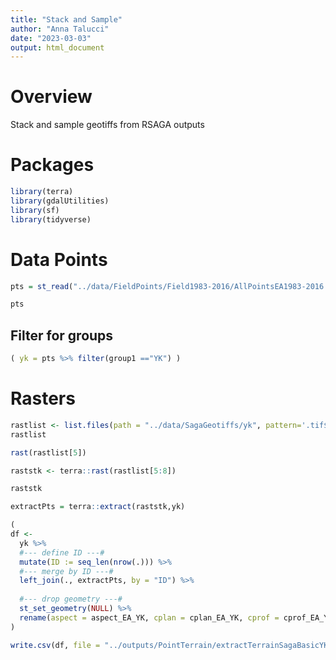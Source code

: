 ```yaml
---
title: "Stack and Sample"
author: "Anna Talucci"
date: "2023-03-03"
output: html_document
---
```


# Overview

Stack and sample geotiffs from RSAGA outputs

# Packages 

```r
library(terra)
library(gdalUtilities)
library(sf)
library(tidyverse)
```




# Data Points

```r
pts = st_read("../data/FieldPoints/Field1983-2016/AllPointsEA1983-2016.shp", "AllPointsEA1983-2016") 
```
```r
pts
```

## Filter for groups

```r
( yk = pts %>% filter(group1 =="YK") )
```

# Rasters

```r
rastlist <- list.files(path = "../data/SagaGeotiffs/yk", pattern='.tif$', all.files= T, full.names= T)
rastlist
```
```r
rast(rastlist[5])
```




```r
raststk <- terra::rast(rastlist[5:8])
```

```r
raststk
```

```r
extractPts = terra::extract(raststk,yk)
```

```r
(
df <- 
  yk %>%
  #--- define ID ---#
  mutate(ID := seq_len(nrow(.))) %>% 
  #--- merge by ID ---#
  left_join(., extractPts, by = "ID") %>%
  
  #--- drop geometry ---#
  st_set_geometry(NULL) %>%
  rename(aspect = aspect_EA_YK, cplan = cplan_EA_YK, cprof = cprof_EA_YK, slope = slope_EA_YK)
)
```

```r
write.csv(df, file = "../outputs/PointTerrain/extractTerrainSagaBasicYK.csv", row.names=FALSE)
```


